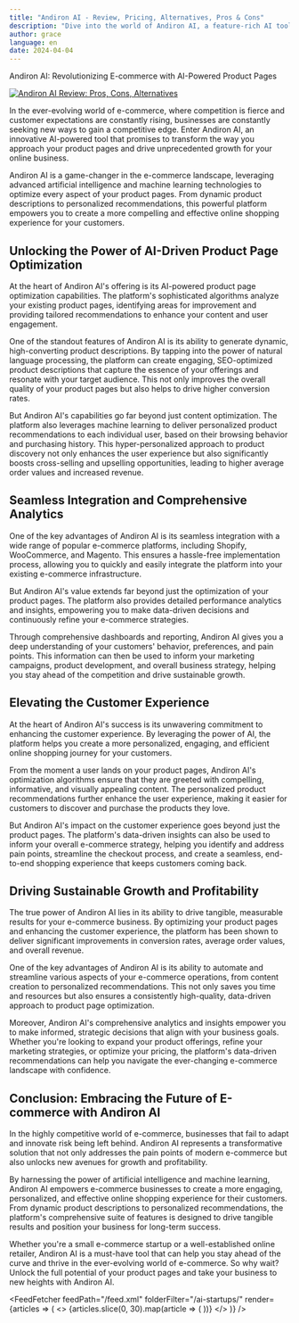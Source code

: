 ```yaml
---
title: "Andiron AI - Review, Pricing, Alternatives, Pros & Cons"
description: "Dive into the world of Andiron AI, a feature-rich AI tool. Learn about its features, pricing, and how it's making an impact. Don't miss out!"
author: grace
language: en
date: 2024-04-04
---
```

        
Andiron AI: Revolutionizing E-commerce with AI-Powered Product Pages


<BlogHeader />


[![Andiron AI Review: Pros, Cons, Alternatives](/ai-startups/andiron-ai.png)](https://andiron.ai/)



In the ever-evolving world of e-commerce, where competition is fierce and customer expectations are constantly rising, businesses are constantly seeking new ways to gain a competitive edge. Enter Andiron AI, an innovative AI-powered tool that promises to transform the way you approach your product pages and drive unprecedented growth for your online business.

Andiron AI is a game-changer in the e-commerce landscape, leveraging advanced artificial intelligence and machine learning technologies to optimize every aspect of your product pages. From dynamic product descriptions to personalized recommendations, this powerful platform empowers you to create a more compelling and effective online shopping experience for your customers.

## Unlocking the Power of AI-Driven Product Page Optimization

At the heart of Andiron AI's offering is its AI-powered product page optimization capabilities. The platform's sophisticated algorithms analyze your existing product pages, identifying areas for improvement and providing tailored recommendations to enhance your content and user engagement.

One of the standout features of Andiron AI is its ability to generate dynamic, high-converting product descriptions. By tapping into the power of natural language processing, the platform can create engaging, SEO-optimized product descriptions that capture the essence of your offerings and resonate with your target audience. This not only improves the overall quality of your product pages but also helps to drive higher conversion rates.

But Andiron AI's capabilities go far beyond just content optimization. The platform also leverages machine learning to deliver personalized product recommendations to each individual user, based on their browsing behavior and purchasing history. This hyper-personalized approach to product discovery not only enhances the user experience but also significantly boosts cross-selling and upselling opportunities, leading to higher average order values and increased revenue.

## Seamless Integration and Comprehensive Analytics

One of the key advantages of Andiron AI is its seamless integration with a wide range of popular e-commerce platforms, including Shopify, WooCommerce, and Magento. This ensures a hassle-free implementation process, allowing you to quickly and easily integrate the platform into your existing e-commerce infrastructure.

But Andiron AI's value extends far beyond just the optimization of your product pages. The platform also provides detailed performance analytics and insights, empowering you to make data-driven decisions and continuously refine your e-commerce strategies.

Through comprehensive dashboards and reporting, Andiron AI gives you a deep understanding of your customers' behavior, preferences, and pain points. This information can then be used to inform your marketing campaigns, product development, and overall business strategy, helping you stay ahead of the competition and drive sustainable growth.

## Elevating the Customer Experience

At the heart of Andiron AI's success is its unwavering commitment to enhancing the customer experience. By leveraging the power of AI, the platform helps you create a more personalized, engaging, and efficient online shopping journey for your customers.

From the moment a user lands on your product pages, Andiron AI's optimization algorithms ensure that they are greeted with compelling, informative, and visually appealing content. The personalized product recommendations further enhance the user experience, making it easier for customers to discover and purchase the products they love.

But Andiron AI's impact on the customer experience goes beyond just the product pages. The platform's data-driven insights can also be used to inform your overall e-commerce strategy, helping you identify and address pain points, streamline the checkout process, and create a seamless, end-to-end shopping experience that keeps customers coming back.

## Driving Sustainable Growth and Profitability

The true power of Andiron AI lies in its ability to drive tangible, measurable results for your e-commerce business. By optimizing your product pages and enhancing the customer experience, the platform has been shown to deliver significant improvements in conversion rates, average order values, and overall revenue.

One of the key advantages of Andiron AI is its ability to automate and streamline various aspects of your e-commerce operations, from content creation to personalized recommendations. This not only saves you time and resources but also ensures a consistently high-quality, data-driven approach to product page optimization.

Moreover, Andiron AI's comprehensive analytics and insights empower you to make informed, strategic decisions that align with your business goals. Whether you're looking to expand your product offerings, refine your marketing strategies, or optimize your pricing, the platform's data-driven recommendations can help you navigate the ever-changing e-commerce landscape with confidence.

## Conclusion: Embracing the Future of E-commerce with Andiron AI

In the highly competitive world of e-commerce, businesses that fail to adapt and innovate risk being left behind. Andiron AI represents a transformative solution that not only addresses the pain points of modern e-commerce but also unlocks new avenues for growth and profitability.

By harnessing the power of artificial intelligence and machine learning, Andiron AI empowers e-commerce businesses to create a more engaging, personalized, and effective online shopping experience for their customers. From dynamic product descriptions to personalized recommendations, the platform's comprehensive suite of features is designed to drive tangible results and position your business for long-term success.

Whether you're a small e-commerce startup or a well-established online retailer, Andiron AI is a must-have tool that can help you stay ahead of the curve and thrive in the ever-evolving world of e-commerce. So why wait? Unlock the full potential of your product pages and take your business to new heights with Andiron AI.


<AdComponent />


<FeedFetcher feedPath="/feed.xml" folderFilter="/ai-startups/" render={articles => (
    <>
        <Cards>
            {articles.slice(0, 30).map(article => (
                <Card key={article.link} title={article.title} href={article.link} />
            ))}
        </Cards>
    </>
)} />

